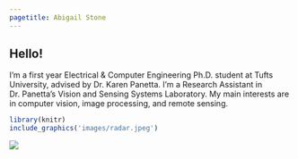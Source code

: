 ```yaml
---
pagetitle: Abigail Stone
---
```


## Hello!

I'm a first year Electrical & Computer Engineering Ph.D. student at Tufts University, advised by Dr. Karen Panetta. I'm a Research Assistant in Dr. Panetta's Vision and Sensing Systems Laboratory. My main interests are in computer vision, image processing, and remote sensing.

<!-- I'm a recent (February 2021) Computer Science graduate of Middlebury College. My main interests are in computer vision, image processing, and remote sensing. -->
   
```r
library(knitr)
include_graphics('images/radar.jpeg') 
```


<!-- # Recent Activity -->

<!-- - For my senior thesis at Middlebury College, I studied speckle noise reduction methods for multitemporal Synthetic Aperture Radar (SAR) image datasets. I developed an improved diffusion-based despeckling algorithm that leverages both temporal and spatial information to improve the quality of the denoised result, especially for small-scale features. -->

<!-- - I spent Summer 2020 working on remote sensing research at Middlebury with Professor Andrea Vaccari. Our goal was to classify pavement quality based on X-band Synthetic Aperture Radar amplitude data. We compared pavement data collected by vehicle with SAR data from the COSMO-SkyMed satellite. [[group github](https://github.com/Middsense)] -->

<!-- - For my senior  seminar capstone project in the Fall of 2019, I compared several machine learning methods for automatically classifying land cover (specifically wetland areas) based on LiDAR data and optical imagery. [[abstract & poster](701summary.html)] -->

<!-- - At the end of my semester abroad in the Spring of 2019, I worked as a research assistant at the Laboratoire d'Informatique et d'Automatique pour des Systèmes at l'Université de Poitiers, where I constructed a prototype network of IoT devices using the LoRaWAN protocol.  -->

<!-- I also thoroughly enjoy hiking and birding and enjoying beautiful Vermont. I have a handful of bird-related data science projects on my [Github](https://github.com/abigailstone/). -->


![](https://projecteuler.net/profile/abigail_.png)
